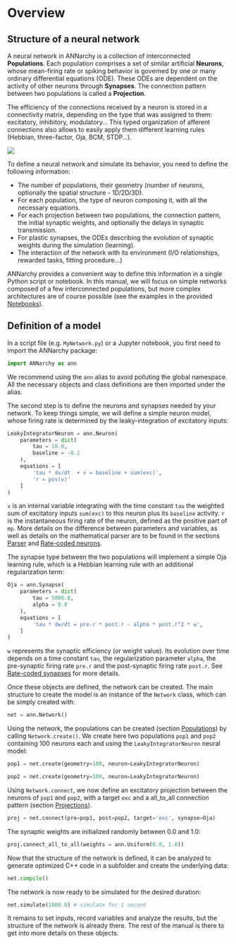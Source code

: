 # Overview

## Structure of a neural network

A neural network in ANNarchy is a collection of interconnected **Populations**. Each population comprises a set of similar artificial **Neurons**, whose mean-firing rate or spiking behavior is governed by one or many ordinary differential equations (ODE). These ODEs are dependent on the activity of other neurons through **Synapses**. The connection pattern between two populations is called a **Projection**.

The efficiency of the connections received by a neuron is stored in a connectivity matrix, depending on the type that was assigned to them: excitatory, inhibitory, modulatory... This typed organization of afferent connections also allows to easily apply them different learning rules (Hebbian, three-factor, Oja, BCM, STDP...).

![](img/annarchy-color.png){fig-align="center"}

To define a neural network and simulate its behavior, you need to define the following information:

* The number of populations, their geometry (number of neurons, optionally the spatial structure - 1D/2D/3D).
* For each population, the type of neuron composing it, with all the necessary equations.
* For each projection between two populations, the connection pattern, the initial synaptic weights, and optionally the delays in synaptic transmission.
* For plastic synapses, the ODEs describing the evolution of synaptic weights during the simulation (learning).
* The interaction of the network with its environment (I/O relationships, rewarded tasks, fitting procedure...)

ANNarchy provides a convenient way to define this information in a single Python script or notebook. In this manual, we will focus on simple networks composed of a few interconnected populations, but more complex architectures are of course possible (see the examples in the provided [Notebooks](../notebooks/index.qmd)).

## Definition of a model

In a script file (e.g. `MyNetwork.py`) or a Jupyter notebook, you first need to import the ANNarchy package:

```python
import ANNarchy as ann
```

We recommend using the `ann` alias to avoid polluting the global namespace. All the necessary objects and class definitions are then imported under the alias. 

The second step is to define the neurons and synapses needed by your network. To keep things simple, we will define a simple neuron model, whose firing rate is determined by the leaky-integration of excitatory inputs:

```python
LeakyIntegratorNeuron = ann.Neuron(
    parameters = dict(
        tau = 10.0, 
        baseline = -0.2
    ),
    equations = [
        'tau * dv/dt  + v = baseline + sum(exc)',
        'r = pos(v)'
    ]
)
```

`v` is an internal variable integrating with the time constant `tau` the weighted sum of excitatory inputs `sum(exc)` to this neuron plus its `baseline` activity. `r` is the instantaneous firing rate of the neuron, defined as the positive part of `mp`. More details on the difference between parameters and variables, as well as details on the mathematical parser are to be found in the sections [Parser](Parser.qmd) and [Rate-coded neurons](RateNeuron.qmd).

The synapse type between the two populations will implement a simple Oja learning rule, which is a Hebbian learning rule with an additional regularization term:

```python
Oja = ann.Synapse(
    parameters = dict(
        tau = 5000.0, 
        alpha = 8.0
    ),
    equations = [
        'tau * dw/dt = pre.r * post.r - alpha * post.r^2 * w',
    ]
)
```

`w` represents the synaptic efficiency (or weight value). Its evolution over time depends on a time constant `tau`, the regularization parameter `alpha`, the pre-synaptic firing rate `pre.r` and the post-synaptic firing rate `post.r`. See [Rate-coded synapses](RateSynapse.qmd) for more details.

Once these objects are defined, the network can be created.
The main structure to create the model is an instance of the `Network` class, which can be simply created with:

```python
net = ann.Network()
```

Using the network, the populations can be created (section [Populations](Populations.qmd)) by calling `Network.create()`. We create here two populations `pop1` and `pop2` containing 100 neurons each and using the `LeakyIntegratorNeuron` neural model:

```python
pop1 = net.create(geometry=100, neuron=LeakyIntegratorNeuron)

pop2 = net.create(geometry=100, neuron=LeakyIntegratorNeuron)
```

Using `Network.connect`, we now define an excitatory projection between the neurons of `pop1` and `pop2`, with a target `exc` and a all_to_all connection pattern (section [Projections](Projections.qmd)). 

```python
proj = net.connect(pre=pop1, post=pop2, target='exc', synapse=Oja)
```

The synaptic weights are initialized randomly between 0.0 and 1.0:

```python
proj.connect_all_to_all(weights = ann.Uniform(0.0, 1.0))
```

Now that the structure of the network is defined, it can be analyzed to generate optimized C++ code in a subfolder and create the underlying data:

```python
net.compile()
```

The network is now ready to be simulated for the desired duration:

```python
net.simulate(1000.0) # simulate for 1 second
```

It remains to set inputs, record variables and analyze the results, but the structure of the network is already there. The rest of the manual is there to get into more details on these objects.
